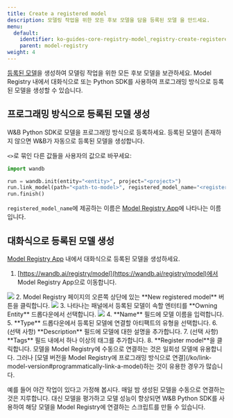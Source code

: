 ```yaml
---
title: Create a registered model
description: 모델링 작업을 위한 모든 후보 모델을 담을 등록된 모델 을 만드세요.
menu:
  default:
    identifier: ko-guides-core-registry-model_registry-create-registered-model
    parent: model-registry
weight: 4
---
```


[등록된 모델](/ko/./model-management-concepts.md#registered-model)을 생성하여 모델링 작업을 위한 모든 후보 모델을 보관하세요. Model Registry 내에서 대화식으로 또는 Python SDK를 사용하여 프로그래밍 방식으로 등록된 모델을 생성할 수 있습니다.

## 프로그래밍 방식으로 등록된 모델 생성
W&B Python SDK로 모델을 프로그래밍 방식으로 등록하세요. 등록된 모델이 존재하지 않으면 W&B가 자동으로 등록된 모델을 생성합니다.

`<>`로 묶인 다른 값들을 사용자의 값으로 바꾸세요:

```python
import wandb

run = wandb.init(entity="<entity>", project="<project>")
run.link_model(path="<path-to-model>", registered_model_name="<registered-model-name>")
run.finish()
```

`registered_model_name`에 제공하는 이름은 [Model Registry App](https://wandb.ai/registry/model)에 나타나는 이름입니다.

## 대화식으로 등록된 모델 생성
[Model Registry App](https://wandb.ai/registry/model) 내에서 대화식으로 등록된 모델을 생성하세요.

1. [https://wandb.ai/registry/model](https://wandb.ai/registry/model)에서 Model Registry App으로 이동합니다.
<Frame>
    <img src="/images/models/create_registered_model_1.png"  />
</Frame>
2. Model Registry 페이지의 오른쪽 상단에 있는 **New registered model** 버튼을 클릭합니다.
<Frame>
    <img src="/images/models/create_registered_model_model_reg_app.png"  />
</Frame>
3. 나타나는 패널에서 등록된 모델이 속할 엔터티를 **Owning Entity** 드롭다운에서 선택합니다.
<Frame>
    <img src="/images/models/create_registered_model_3.png"  />
</Frame>
4. **Name** 필드에 모델 이름을 입력합니다.
5. **Type** 드롭다운에서 등록된 모델에 연결할 아티팩트의 유형을 선택합니다.
6. (선택 사항) **Description** 필드에 모델에 대한 설명을 추가합니다.
7. (선택 사항) **Tags** 필드 내에서 하나 이상의 태그를 추가합니다.
8. **Register model**을 클릭합니다.

<Note>
모델을 Model Registry에 수동으로 연결하는 것은 일회성 모델에 유용합니다. 그러나 [모델 버전을 Model Registry에 프로그래밍 방식으로 연결](/ko/link-model-version#programmatically-link-a-model)하는 것이 유용한 경우가 많습니다.

예를 들어 야간 작업이 있다고 가정해 봅시다. 매일 밤 생성된 모델을 수동으로 연결하는 것은 지루합니다. 대신 모델을 평가하고 모델 성능이 향상되면 W&B Python SDK를 사용하여 해당 모델을 Model Registry에 연결하는 스크립트를 만들 수 있습니다.
</Note>
